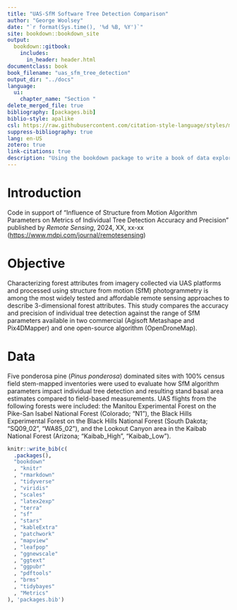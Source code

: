 ```yaml
--- 
title: "UAS-SfM Software Tree Detection Comparison"
author: "George Woolsey"
date: "`r format(Sys.time(), '%d %B, %Y')`"
site: bookdown::bookdown_site
output: 
  bookdown::gitbook:
    includes:
      in_header: header.html
documentclass: book
book_filename: "uas_sfm_tree_detection"
output_dir: "../docs"
language:
  ui:
    chapter_name: "Section "
delete_merged_file: true
bibliography: [packages.bib]
biblio-style: apalike
csl: https://raw.githubusercontent.com/citation-style-language/styles/master/research-institute-for-nature-and-forest.csl
suppress-bibliography: true
lang: en-US
zotero: true
link-citations: true
description: "Using the bookdown package to write a book of data exploration. The output format for this example is bookdown::gitbook."
---
```


# Introduction

Code in support of "Influence of Structure from Motion Algorithm Parameters on Metrics of Individual Tree Detection Accuracy and Precision" published by *Remote Sensing*, 2024, XX, xx-xx ([https://www.mdpi.com/journal/remotesensing](https://www.mdpi.com/journal/remotesensing))

# Objective

Characterizing forest attributes from imagery collected via UAS platforms and processed using structure from motion (SfM) photogrammetry is among the most widely tested and affordable remote sensing approaches to describe 3-dimensional forest attributes. This study compares the accuracy and precision of individual tree detection against the range of SfM parameters available in two commercial (Agisoft Metashape and Pix4DMapper) and one open-source algorithm (OpenDroneMap).

# Data

Five ponderosa pine (*Pinus ponderosa*) dominated sites with 100% census field stem-mapped inventories were used to evaluate how SfM algorithm parameters impact individual tree detection and resulting stand basal area estimates compared to field-based measurements. UAS flights from the following forests were included: the Manitou Experimental Forest on the Pike-San Isabel National Forest (Colorado; "N1"), the Black Hills Experimental Forest on the Black Hills National Forest (South Dakota; "SQ09_02", "WA85_02"), and the Lookout Canyon area in the Kaibab National Forest (Arizona; "Kaibab_High", "Kaibab_Low").

```r
knitr::write_bib(c(
  .packages(),
  "bookdown"
  , "knitr"
  , "rmarkdown"
  , "tidyverse"
  , "viridis"
  , "scales"
  , "latex2exp"
  , "terra"
  , "sf"
  , "stars"
  , "kableExtra"
  , "patchwork"
  , "mapview"
  , "leafpop"
  , "ggnewscale"
  , "ggtext"
  , "ggpubr"
  , "pdftools"
  , "brms"
  , "tidybayes"
  , "Metrics"
), 'packages.bib')
```
